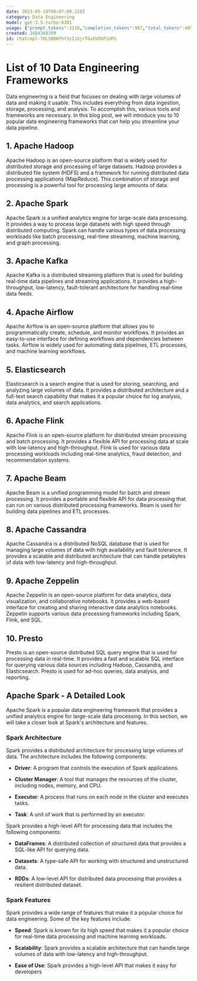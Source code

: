```yaml
---
date: 2023-05-18T00:07:00.228Z
category: Data Engineering
model: gpt-3.5-turbo-0301
usage: {"prompt_tokens":3110,"completion_tokens":987,"total_tokens":4097}
created: 1684368399
id: chatcmpl-7HLSB6WfhY3yIiGjrTGzbVOOPiUPG
---
```


# List of 10 Data Engineering Frameworks

Data engineering is a field that focuses on dealing with large volumes of data and making it usable. This includes everything from data ingestion, storage, processing, and analysis. To accomplish this, various tools and frameworks are necessary. In this blog post, we will introduce you to 10 popular data engineering frameworks that can help you streamline your data pipeline.

## 1. Apache Hadoop

Apache Hadoop is an open-source platform that is widely used for distributed storage and processing of large datasets. Hadoop provides a distributed file system (HDFS) and a framework for running distributed data processing applications (MapReduce). This combination of storage and processing is a powerful tool for processing large amounts of data.

## 2. Apache Spark

Apache Spark is a unified analytics engine for large-scale data processing. It provides a way to process large datasets with high speed through distributed computing. Spark can handle various types of data processing workloads like batch processing, real-time streaming, machine learning, and graph processing.

## 3. Apache Kafka

Apache Kafka is a distributed streaming platform that is used for building real-time data pipelines and streaming applications. It provides a high-throughput, low-latency, fault-tolerant architecture for handling real-time data feeds.

## 4. Apache Airflow

Apache Airflow is an open-source platform that allows you to programmatically create, schedule, and monitor workflows. It provides an easy-to-use interface for defining workflows and dependencies between tasks. Airflow is widely used for automating data pipelines, ETL processes, and machine learning workflows.

## 5. Elasticsearch

Elasticsearch is a search engine that is used for storing, searching, and analyzing large volumes of data. It provides a distributed architecture and a full-text search capability that makes it a popular choice for log analysis, data analytics, and search applications.

## 6. Apache Flink

Apache Flink is an open-source platform for distributed stream processing and batch processing. It provides a flexible API for processing data at scale with low-latency and high-throughput. Flink is used for various data processing workloads including real-time analytics, fraud detection, and recommendation systems.

## 7. Apache Beam

Apache Beam is a unified programming model for batch and stream processing. It provides a portable and flexible API for data processing that can run on various distributed processing frameworks. Beam is used for building data pipelines and ETL processes.

## 8. Apache Cassandra

Apache Cassandra is a distributed NoSQL database that is used for managing large volumes of data with high availability and fault tolerance. It provides a scalable and distributed architecture that can handle petabytes of data with low-latency and high-throughput.

## 9. Apache Zeppelin

Apache Zeppelin is an open-source platform for data analytics, data visualization, and collaborative notebooks. It provides a web-based interface for creating and sharing interactive data analytics notebooks. Zeppelin supports various data processing frameworks including Spark, Flink, and SQL.

## 10. Presto

Presto is an open-source distributed SQL query engine that is used for processing data in real-time. It provides a fast and scalable SQL interface for querying various data sources including Hadoop, Cassandra, and Elasticsearch. Presto is used for ad-hoc queries, data analysis, and reporting.

## Apache Spark - A Detailed Look

Apache Spark is a popular data engineering framework that provides a unified analytics engine for large-scale data processing. In this section, we will take a closer look at Spark's architecture and features.

### Spark Architecture

Spark provides a distributed architecture for processing large volumes of data. The architecture includes the following components:

- **Driver**: A program that controls the execution of Spark applications.

- **Cluster Manager**: A tool that manages the resources of the cluster, including nodes, memory, and CPU.

- **Executor**: A process that runs on each node in the cluster and executes tasks.

- **Task**: A unit of work that is performed by an executor.

Spark provides a high-level API for processing data that includes the following components:

- **DataFrames**: A distributed collection of structured data that provides a SQL-like API for querying data.

- **Datasets**: A type-safe API for working with structured and unstructured data.

- **RDDs**: A low-level API for distributed data processing that provides a resilient distributed dataset.

### Spark Features

Spark provides a wide range of features that make it a popular choice for data engineering. Some of the key features include:

- **Speed**: Spark is known for its high speed that makes it a popular choice for real-time data processing and machine learning workloads.

- **Scalability**: Spark provides a scalable architecture that can handle large volumes of data with low-latency and high-throughput.

- **Ease of Use**: Spark provides a high-level API that makes it easy for developers
